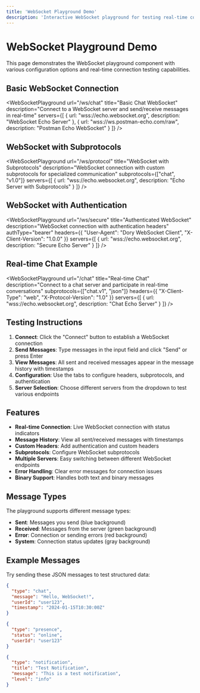 ```yaml
---
title: 'WebSocket Playground Demo'
description: 'Interactive WebSocket playground for testing real-time connections'
---
```


# WebSocket Playground Demo

This page demonstrates the WebSocket playground component with various configuration options and real-time connection testing capabilities.

## Basic WebSocket Connection

<WebSocketPlayground
  url="/ws/chat"
  title="Basic Chat WebSocket"
  description="Connect to a WebSocket server and send/receive messages in real-time"
  servers={[
    {
      url: "wss://echo.websocket.org",
      description: "WebSocket Echo Server"
    },
    {
      url: "wss://ws.postman-echo.com/raw",
      description: "Postman Echo WebSocket"
    }
  ]}
/>

## WebSocket with Subprotocols

<WebSocketPlayground
  url="/ws/protocol"
  title="WebSocket with Subprotocols"
  description="WebSocket connection with custom subprotocols for specialized communication"
  subprotocols={["chat", "v1.0"]}
  servers={[
    {
      url: "wss://echo.websocket.org",
      description: "Echo Server with Subprotocols"
    }
  ]}
/>

## WebSocket with Authentication

<WebSocketPlayground
  url="/ws/secure"
  title="Authenticated WebSocket"
  description="WebSocket connection with authentication headers"
  authType="bearer"
  headers={{
    "User-Agent": "Dory WebSocket Client",
    "X-Client-Version": "1.0.0"
  }}
  servers={[
    {
      url: "wss://echo.websocket.org",
      description: "Secure Echo Server"
    }
  ]}
/>

## Real-time Chat Example

<WebSocketPlayground
  url="/chat"
  title="Real-time Chat"
  description="Connect to a chat server and participate in real-time conversations"
  subprotocols={["chat.v1", "json"]}
  headers={{
    "X-Client-Type": "web",
    "X-Protocol-Version": "1.0"
  }}
  servers={[
    {
      url: "wss://echo.websocket.org",
      description: "Chat Echo Server"
    }
  ]}
/>

## Testing Instructions

1. **Connect**: Click the "Connect" button to establish a WebSocket connection
2. **Send Messages**: Type messages in the input field and click "Send" or press Enter
3. **View Messages**: All sent and received messages appear in the message history with timestamps
4. **Configuration**: Use the tabs to configure headers, subprotocols, and authentication
5. **Server Selection**: Choose different servers from the dropdown to test various endpoints

## Features

- **Real-time Connection**: Live WebSocket connection with status indicators
- **Message History**: View all sent/received messages with timestamps
- **Custom Headers**: Add authentication and custom headers
- **Subprotocols**: Configure WebSocket subprotocols
- **Multiple Servers**: Easy switching between different WebSocket endpoints
- **Error Handling**: Clear error messages for connection issues
- **Binary Support**: Handles both text and binary messages

## Message Types

The playground supports different message types:
- **Sent**: Messages you send (blue background)
- **Received**: Messages from the server (green background)
- **Error**: Connection or sending errors (red background)
- **System**: Connection status updates (gray background)

## Example Messages

Try sending these JSON messages to test structured data:

```json
{
  "type": "chat",
  "message": "Hello, WebSocket!",
  "userId": "user123",
  "timestamp": "2024-01-15T10:30:00Z"
}
```

```json
{
  "type": "presence",
  "status": "online",
  "userId": "user123"
}
```

```json
{
  "type": "notification",
  "title": "Test Notification",
  "message": "This is a test notification",
  "level": "info"
}
```
